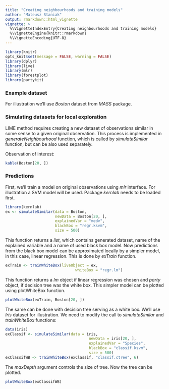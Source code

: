 ```yaml
---
title: "Creating neighbourhoods and training models"
author: "Mateusz Staniak"
output: rmarkdown::html_vignette
vignette: >
  %\VignetteIndexEntry{Creating neighbourhoods and training models}
  %\VignetteEngine{knitr::rmarkdown}
  %\VignetteEncoding{UTF-8}
---
```


```r
library(knitr)
opts_knit$set(message = FALSE, warning = FALSE)
library(dplyr)
library(live)
library(mlr)
library(forestplot)
library(partykit)
```

### Example dataset

<!-- The _live_ package contains a subset of data on PISA tests provided by OECD. -->
<!-- It's called _actionTimeScoreMathRand1C_. -->
For illustration we'll use _Boston_ dataset from _MASS_ package. 

### Simulating datasets for local exploration

LIME method requires creating a new dataset of observations similar in some sense to a given original observation.
This process is implemented in _generateNeighbourhood_ function, which is called by _simulateSimilar_ function, but can be also used separately.

Observation of interest:

```r
kable(Boston[20, ])
```

### Predictions

First, we'll train a model on original observations using _mlr_ interface.
For illustration a SVM model will be used.
Package _kernlab_ needs to be loaded first.

```r
library(kernlab)
ex <- simulateSimilar(data = Boston,
                      newData = Boston[20, ],
                      explainedVar = "medv",
                      blackBox = "regr.ksvm",
                      size = 500)
```

This function returns a _list_, which contains generated dataset, name of the explained variable and a name of used black box model. 
Now predictions from the black box model can be approximated locally by a simpler model, in this case, linear regression.
This is done by _exTrain_ function.

```r
exTrain <- trainWhiteBox(liveObject = ex,
			                   whiteBox = "regr.lm")
```

This function returns a _lm_ object if linear regression was chosen and _party_ object, if decision tree was the white box.
This simpler model can be plotted using plotWhiteBox function.

```r
plotWhiteBox(exTrain, Boston[20, ])
```

The same can be done with decision tree serving as a white box.
We'll use _Iris_ dataset for illustration.
We need to modify the call to _simulateSimilar_ and _trainWhiteBox_ functions:

```r
data(iris)
exClassif <- simulateSimilar(data = iris,
                    				 newData = iris[20, ],
				                     explainedVar = "Species",
				                     blackBox = "classif.ksvm",
				                     size = 500)
exClassifWB <- trainWhiteBox(exClassif, "classif.ctree", 6)
```


The _maxDepth_ argument controls the size of tree.
Now the tree can be plotted.

```r
plotWhiteBox(exClassifWB)
```
